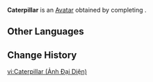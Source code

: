 {{About|the Avatar|the NPC|Caterpillar}}
{{Avatar Infobox
|title    = Caterpillar
|id       = 100120
|image    = Caterpillar Avatar.png
|type     = Quest
|features = Caterpillar
|obtain   = Complete "[[Unfinished Comedy]]" to unlock
}}
'''Caterpillar''' is an [[Avatar]] obtained by completing {{Quest|Unfinished Comedy}}.

==Other Languages==
{{Other Languages|Transclude=Caterpillar}}

==Change History==
{{Change History|4.6}}

[[vi:Caterpillar (Ảnh Đại Diện)]]